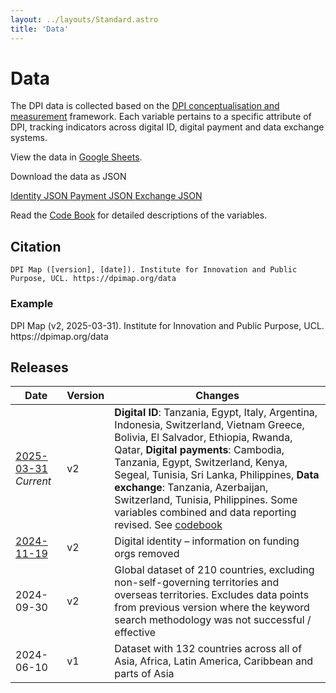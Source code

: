 ```yaml
---
layout: ../layouts/Standard.astro
title: 'Data'
---
```



# Data

The DPI data is collected based on the [DPI conceptualisation and measurement](/methodology) framework. Each variable pertains to a specific attribute of DPI, tracking indicators across digital ID, digital payment and data exchange systems.


View the data in <a class="underline text-blue-500" href="https://docs.google.com/spreadsheets/d/15WRbF7g7MgL9dxKJ_7RJgUckNFx3Ebhs-j13AzEXFGw/edit?gid=1403655500#gid=1403655500">Google Sheets</a>.

Download the data as JSON

<div class="grid grid-cols-1 sm:grid-cols-3 gap-2">
  <a href="/data/2024-11-19.identity.json" class="button-blue"><IdentityIcon class='inline-block mr-2' /> Identity JSON </a>
  <a href="/data/2024-11-19.payment.json" class="button-blue"><PayIcon class='inline-block mr-2' /> Payment JSON </a>
  <a href="/data/2024-11-19.exchange.json" class="button-blue"><DataIcon class='inline-block mr-2' /> Exchange JSON </a>
</div>



Read the [Code Book](https://docs.google.com/spreadsheets/d/1JbpmZ1ap235wVCTcnA1dE5ghCWEzdFJXxyZz1FTRupk/edit?gid=201000496#gid=201000496) for detailed descriptions of the variables.


## Citation

```
DPI Map ([version], [date]). Institute for Innovation and Public Purpose, UCL. https://dpimap.org/data
```

### Example

<span class="text-sm">
DPI Map (v2, 2025-03-31). Institute for Innovation and Public Purpose, UCL. https://dpimap.org/data
</span>


## Releases

| Date           | Version | Changes                                   |
|----------------|---------|-------------------------------------------|
| [2025-03-31] _Current_   | v2     | **Digital ID**: Tanzania, Egypt, Italy, Argentina, Indonesia, Switzerland, Vietnam Greece, Bolivia, El Salvador, Ethiopia, Rwanda, Qatar, **Digital payments**: Cambodia, Tanzania, Egypt, Switzerland, Kenya, Segeal, Tunisia, Sri Lanka, Philippines, **Data exchange**: Tanzania, Azerbaijan, Switzerland, Tunisia, Philippines. Some variables combined and data reporting revised. See [codebook](https://docs.google.com/spreadsheets/d/1JbpmZ1ap235wVCTcnA1dE5ghCWEzdFJXxyZz1FTRupk/edit?gid=201000496#gid=201000496) |
| [2024-11-19]   | v2      | Digital identity – information on funding orgs removed |
| 2024-09-30     | v2      | Global dataset of 210 countries, excluding non-self-governing territories and overseas territories. Excludes data points from previous version where the keyword search methodology was not successful / effective |
| 2024-06-10 | v1 | Dataset with 132 countries across all of Asia, Africa, Latin America, Caribbean and parts of Asia

[2025-03-31]: https://docs.google.com/spreadsheets/d/15WRbF7g7MgL9dxKJ_7RJgUckNFx3Ebhs-j13AzEXFGw/edit?gid=1403655500#gid=1403655500

[2024-11-19]: https://docs.google.com/spreadsheets/d/1PSGB9QXLAHSBJczbim0vUaO2wZb8xAJ8RBaZAvNRlc4/edit?gid=1403655500#gid=1403655500
